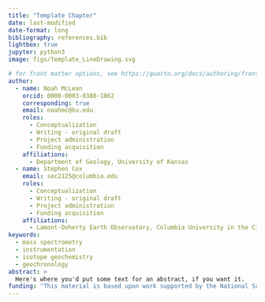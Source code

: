```yaml
---
title: "Template Chapter"
date: last-modified
date-format: long
bibliography: references.bib
lightbox: true
jupyter: python3
image: figs/Template_LineDrawing.svg

# for front matter options, see https://quarto.org/docs/authoring/front-matter.html
author: 
  - name: Noah McLean
    orcid: 0000-0003-0388-1862
    corresponding: true
    email: noahmc@ku.edu
    roles:
      - Conceptualization
      - Writing - original draft
      - Project administration
      - Funding acquisition
    affiliations:
      - Department of Geology, University of Kansas
  - name: Stephen Cox
    email: sec2125@columbia.edu
    roles:
      - Conceptualization
      - Writing - original draft
      - Project administration
      - Funding acquisition
    affiliations:
      - Lamont-Doherty Earth Observatory, Columbia University in the City of New York
keywords:
  - mass spectrometry
  - instrumentation
  - isotope geochemistry
  - geochronology
abstract: >
  Here's where you'd put some text for an abstract, if you want it. 
funding: "This material is based upon work supported by the National Science Foundation under Grant Nos. EAR-2218547 and -2218544."
---
```


